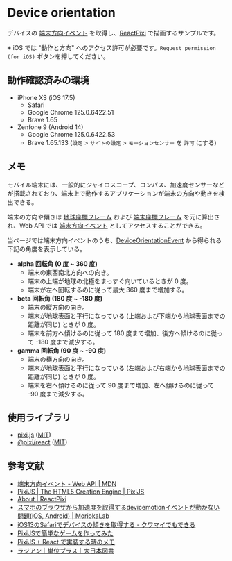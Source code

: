 
# Device orientation

デバイスの [端末方向イベント](https://developer.mozilla.org/ja/docs/Web/API/Device_orientation_events) を取得し、[ReactPixi](https://pixijs.io/pixi-react/) で描画するサンプルです。

※ iOS では "動作と方向" へのアクセス許可が必要です。`Request permission (for iOS)` ボタンを押してください。

<DeviceOrientationSample />

## 動作確認済みの環境

- iPhone XS (iOS 17.5)
  - Safari
  - Google Chrome 125.0.6422.51
  - Brave 1.65
- Zenfone 9 (Android 14)
  - Google Chrome 125.0.6422.53
  - Brave 1.65.133 (`設定` > `サイトの設定` > `モーションセンサー` を `許可` にする)

## メモ

モバイル端末には、一般的にジャイロスコープ、コンパス、加速度センサーなどが搭載されており、端末上で動作するアプリケーションが端末の方向や動きを検出できる。

端末の方向や傾きは [地球座標フレーム](https://developer.mozilla.org/ja/docs/Web/API/Device_orientation_events/Orientation_and_motion_data_explained#%E7%AB%AF%E6%9C%AB%E5%BA%A7%E6%A8%99%E3%83%95%E3%83%AC%E3%83%BC%E3%83%A0) および [端末座標フレーム](https://developer.mozilla.org/ja/docs/Web/API/Device_orientation_events/Orientation_and_motion_data_explained#%E7%AB%AF%E6%9C%AB%E5%BA%A7%E6%A8%99%E3%83%95%E3%83%AC%E3%83%BC%E3%83%A0) を元に算出され、Web API では [端末方向イベント](https://developer.mozilla.org/ja/docs/Web/API/Device_orientation_events) としてアクセスすることができる。

当ページでは端末方向イベントのうち、[DeviceOrientationEvent](https://developer.mozilla.org/ja/docs/Web/API/DeviceOrientationEvent) から得られる下記の角度を表示している。

- **alpha 回転角 (0 度 ~ 360 度)**
  - 端末の東西南北方向への向き。
  - 端末の上端が地球の北極をまっすぐ向いているときが 0 度。
  - 端末が左へ回転するのに従って最大 360 度まで増加する。
- **beta 回転角 (180 度 ~ -180 度)**
  - 端末の縦方向の向き。
  - 端末が地球表面と平行になっている (上端および下端から地球表面までの距離が同じ) ときが 0 度。
  - 端末を前方へ傾けるのに従って 180 度まで増加、後方へ傾けるのに従って -180 度まで減少する。
- **gamma 回転角 (90 度 ~ -90 度)**
  - 端末の横方向の向き。
  - 端末が地球表面と平行になっている (左端および右端から地球表面までの距離が同じ) ときが 0 度。
  - 端末を右へ傾けるのに従って 90 度まで増加、左へ傾けるのに従って -90 度まで減少する。

## 使用ライブラリ

- [pixi.js](https://www.npmjs.com/package/pixi.js?ref=vanillalist) ([MIT](https://github.com/pixijs/pixijs/blob/dev/LICENSE))
- [@pixi/react](https://www.npmjs.com/package/@pixi/react) ([MIT](https://github.com/pixijs/pixi-react/blob/master/LICENSE))

## 参考文献

- [端末方向イベント - Web API | MDN](https://developer.mozilla.org/ja/docs/Web/API/Device_orientation_events)
- [PixiJS \| The HTML5 Creation Engine \| PixiJS](https://pixijs.com/)
- [About \| ReactPixi](https://pixijs.io/pixi-react/)
- [スマホのブラウザから加速度を取得するdevicemotionイベントが動かない問題(iOS, Android) \| MoriokaLab](https://moriokalab.com/news/63)
- [iOS13のSafariでデバイスの傾きを取得する - クワマイでもできる](https://kuwamai.hatenablog.com/entry/2019/09/25/221900)
- [PixiJSで簡単なゲームを作ってみた](https://zenn.dev/tellernovel_inc/articles/8f47a24fc55f2c)
- [PixiJS + React で実装する時のメモ](https://zenn.dev/ivgtr/scraps/f3c1a7ae0e3e5b)
- [ラジアン｜単位プラス｜大日本図書](https://www.dainippon-tosho.co.jp/unit/list/radian.html)

